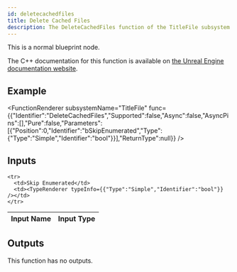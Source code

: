 ```yaml
---
id: deletecachedfiles
title: Delete Cached Files
description: The DeleteCachedFiles function of the TitleFile subsystem.
---
```



This is a normal blueprint node.

The C++ documentation for this function is available on [the Unreal Engine documentation website](https://dev.epicgames.com/documentation/en-us/unreal-engine/API/Plugins/OnlineSubsystem/Interfaces/IOnlineTitleFile/).

## Example

<FunctionRenderer subsystemName="TitleFile" func={{"Identifier":"DeleteCachedFiles","Supported":false,"Async":false,"AsyncPins":[],"Pure":false,"Parameters":[{"Position":0,"Identifier":"bSkipEnumerated","Type":{"Type":"Simple","Identifier":"bool"}}],"ReturnType":null}} />

## Inputs


<table>
  <thead>
    <tr>
      <th>Input Name</th>
      <th>Input Type</th>
    </tr>
  </thead>
  <tbody>
    
    <tr>
      <td>Skip Enumerated</td>
      <td><TypeRenderer typeInfo={{"Type":"Simple","Identifier":"bool"}} /></td>
    </tr>
  </tbody>
</table>


## Outputs

This function has no outputs.

